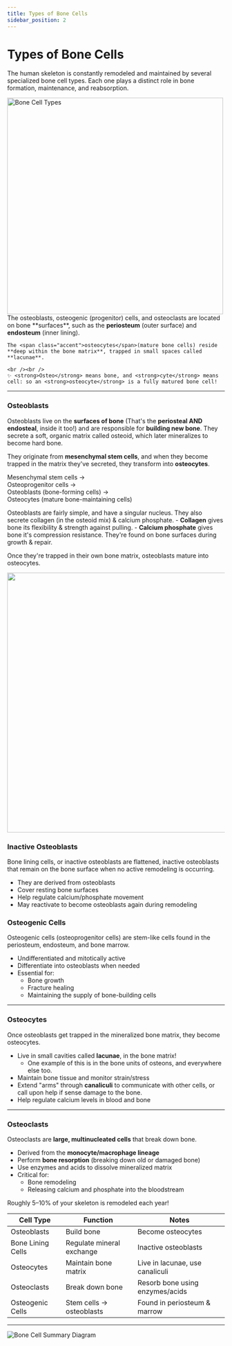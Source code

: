 ```yaml
---
title: Types of Bone Cells
sidebar_position: 2
---
```


# Types of Bone Cells

The human skeleton is constantly remodeled and maintained by several specialized bone cell types. Each one plays a distinct role in bone formation, maintenance, and reabsorption.

<div className="doc-flex">
  <img
    src="https://bio.libretexts.org/@api/deki/files/78111/604-bone-cells.jpeg?revision=1"
    className="doc-image img-margin-right"
    width="500"
    alt="Bone Cell Types"
  />
  <div>
    The <span class="accent">osteoblasts</span>, <span class="accent">osteogenic</span> (progenitor) cells, and <span class="accent">osteoclasts</span> are located on bone **surfaces**, such as the <strong>periosteum</strong> (outer surface) and <strong>endosteum</strong> (inner lining).

    The <span class="accent">osteocytes</span>(mature bone cells) reside **deep within the bone matrix**, trapped in small spaces called **lacunae**.

    <br /><br />
    ✨ <strong>Osteo</strong> means bone, and <strong>cyte</strong> means cell: so an <strong>osteocyte</strong> is a fully matured bone cell!
  </div>
</div>

---
### Osteoblasts 

<span class="accent">Osteoblasts</span> live on the **surfaces of bone** (That's the **periosteal AND endosteal**, inside it too!) and are responsible for **building new bone**. They secrete a soft, organic matrix called <span class="accent">osteoid</span>, which later mineralizes to become hard bone.

They originate from **mesenchymal stem cells**, and when they become trapped in the matrix they've secreted, they transform into **osteocytes**.

<div className="bg-slate-100 p-4 mb-4 rounded-lg">
Mesenchymal stem cells →<br />
Osteoprogenitor cells →<br />
Osteoblasts (bone-forming cells) →<br />
Osteocytes (mature bone-maintaining cells)
</div>

Osteoblasts are fairly simple, and have a singular nucleus. They also secrete collagen (in the osteoid mix) & calcium phosphate.
    - **Collagen** gives bone its flexibility & strength against pulling.
    - **Calcium phosphate** gives bone it's compression resistance.
They're found on bone surfaces during growth & repair.


Once they're trapped in their own bone matrix, osteoblasts mature into osteocytes.

<img src="https://upload.wikimedia.org/wikipedia/commons/8/89/607_Periosteum_and_Endosteum.jpg" width="600px"/>


### Inactive Osteoblasts

Bone lining cells, or <span class="accent">inactive osteoblasts</span> are flattened, inactive osteoblasts that remain on the bone surface when no active remodeling is occurring.

- They are derived from osteoblasts
- Cover resting bone surfaces
- Help regulate calcium/phosphate movement
- May reactivate to become osteoblasts again during remodeling

### Osteogenic Cells

<span class="accent">Osteogenic cells</span> (osteoprogenitor cells) are stem-like cells found in the periosteum, endosteum, and bone marrow.

- Undifferentiated and mitotically active
- Differentiate into osteoblasts when needed
- Essential for:
  - Bone growth
  - Fracture healing
  - Maintaining the supply of bone-building cells

---
### Osteocytes

Once osteoblasts get trapped in the mineralized bone matrix, they become <span class="accent">osteocytes</span>.

- Live in small cavities called **lacunae**, in the bone matrix!
    - One example of this is in the bone units of <span class="accent">osteons</span>, and everywhere else too.
- Maintain bone tissue and monitor strain/stress
- Extend "arms" through **canaliculi** to communicate with other cells, or call upon help if sense damage to the bone.
- Help regulate calcium levels in blood and bone

---

### Osteoclasts

<span class="accent">Osteoclasts</span> are **large, multinucleated cells** that break down bone.

- Derived from the **monocyte/macrophage lineage**
- Perform **bone resorption** (breaking down old or damaged bone)
- Use enzymes and acids to dissolve mineralized matrix
- Critical for:
  - Bone remodeling
  - Releasing calcium and phosphate into the bloodstream

Roughly 5–10% of your skeleton is remodeled each year!


| Cell Type         | Function                 | Notes                                |
|-----------------------|------------------------------|-------------------------------------------|
| Osteoblasts           | Build bone                   | Become osteocytes                         |
| Bone Lining Cells     | Regulate mineral exchange     | Inactive osteoblasts                      |
| Osteocytes            | Maintain bone matrix         | Live in lacunae, use canaliculi           |
| Osteoclasts           | Break down bone              | Resorb bone using enzymes/acids           |
| Osteogenic Cells      | Stem cells → osteoblasts     | Found in periosteum & marrow              |

---
<img
  src="/img/anatomy/skeletal/bone-cells.png"
  className="doc-image img-margin-right"
  alt="Bone Cell Summary Diagram"
/>
